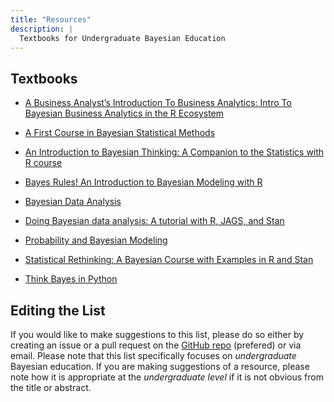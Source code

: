 ```yaml
---
title: "Resources"
description: |
  Textbooks for Undergraduate Bayesian Education
---
```


## Textbooks

- [A Business Analyst's Introduction To Business Analytics: Intro To Bayesian Business Analytics in the R Ecosystem](https://www.causact.com/)

- [A First Course in Bayesian Statistical Methods](https://pdhoff.github.io/book/){target="_blank"}

- [An Introduction to Bayesian Thinking: A Companion to the Statistics with R course](https://statswithr.github.io/book/){target="_blank"}

- [Bayes Rules! An Introduction to Bayesian Modeling with R](https://www.bayesrulesbook.com/){target="_blank"}

- [Bayesian Data Analysis](http://www.stat.columbia.edu/~gelman/book/){target="_blank"}

- [Doing Bayesian data analysis: A tutorial with R, JAGS, and Stan](https://jkkweb.sitehost.iu.edu/DoingBayesianDataAnalysis/){target="_blank"}

- [Probability and Bayesian Modeling](https://bayesball.github.io/BOOK/probability-a-measurement-of-uncertainty.html){target="_blank"}

- [Statistical Rethinking: A Bayesian Course with Examples in R and Stan](https://xcelab.net/rm/statistical-rethinking/){target="_blank"}

- [Think Bayes in Python](https://greenteapress.com/wp/think-bayes/){target="_blank"}


## Editing the List

If you would like to make suggestions to this list, please do so either by creating an issue or a pull request on the [GitHub repo](https://www.github.com/mdogucu/undergrad-bayes){target="_blank"} (prefered) or via email. Please note that this list specifically focuses on _undergraduate_ Bayesian education. If you are making suggestions of a resource, please note how it is appropriate at the _undergraduate level_ if it is not obvious from the title or abstract. 

